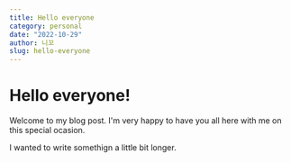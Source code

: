 ```yaml
---
title: Hello everyone
category: personal
date: "2022-10-29"
author: 니꼬
slug: hello-everyone
---
```


# Hello everyone!

Welcome to my blog post. I'm very happy to have you all here with me on this special ocasion.

I wanted to write somethign a little bit longer.
